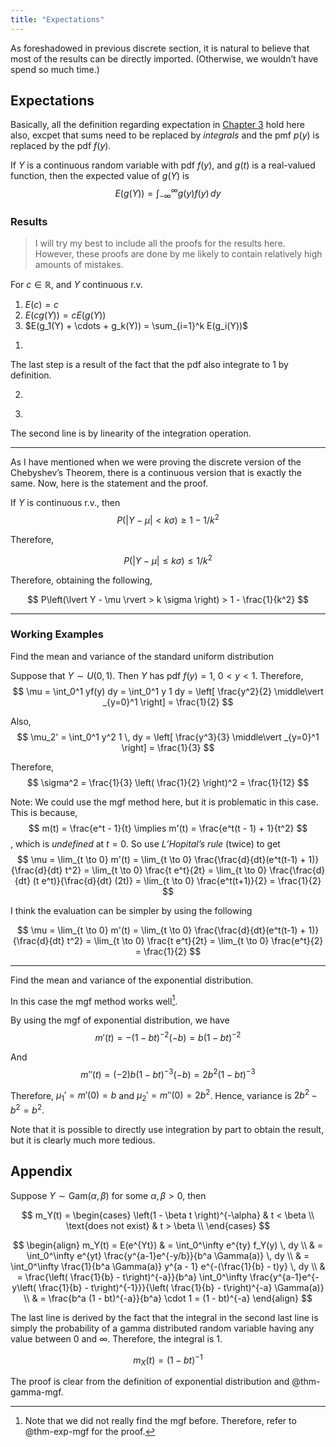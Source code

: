 ```yaml
---
title: "Expectations"
---
```


As foreshadowed in previous discrete section, it is natural to believe that most of the results can be directly imported. (Otherwise, we wouldn't have spend so much time.)

## Expectations

Basically, all the definition regarding expectation in [Chapter 3](../chapter-03/) hold here also, excpet that sums need to be replaced by _integrals_ and the pmf $p(y)$ is replaced by the pdf $f(y)$.

::: {#def-expectation-cont}

If $Y$ is a continuous random variable with pdf $f(y)$, and $g(t)$ is a real-valued function, then the expected value of $g(Y)$ is
$$
E(g(Y)) = \int_{-\infty}^{\infty} g(y) f(y) \, dy
$$

:::

### Results

> I will try my best to include all the proofs for the results here. However, these proofs are done by me likely to contain relatively high amounts of mistakes.

::: {#thm-three-prop name="Three Properties"}

For $c \in \mathbb{R}$, and $Y$ continuous r.v.

1. $E(c) = c$
2. $E(cg(Y)) = cE(g(Y))$
3. $E(g_1(Y) + \cdots + g_k(Y)) = \sum_{i=1}^k E(g_i(Y))$

:::

::: {.proof}
1.

\begin{align*}
E(c) &= \int_{-\infty}^\infty c f(y) \, dy \\
&= c \int_{-\infty}^\infty f(y) \, dy \\
&= c
\end{align*}

The last step is a result of the fact that the pdf also integrate to 1 by definition.

:::

::: {.proof}
2.

\begin{align*}
E(cg(Y)) &= \int_{-\infty}^\infty c g(y) f(y) \, dy \\
&= c \int_{-\infty}^\infty g(y)f(y) \, dy \\
&= c E(g(Y))
\end{align*}

:::

::: {.proof}
3.

\begin{align*}
E(\sum_{i=1}^k g_i(Y)) &= \int_{-\infty}^\infty \left( \sum_{i=1}^k g_i(y) f(y) \right) \, dy \\
&= \sum_{i = 1}^k \left( \int_{-\infty}^\infty g_i(y) f(y) \, dy \right) \\
& = \sum_{i=1}^k E(g_i(Y)) \\
\end{align*}

The second line is by linearity of the integration operation.

:::

---

As I have mentioned when we were proving the discrete version of the Chebyshev's Theorem, there is a continuous version that is exactly the same. Now, here is the statement and the proof.

::: {#thm-chebyshev-cont name="Continuous Version of Chebyshev's"}

If $Y$ is continuous r.v., then
$$
P(\lvert Y - \mu \rvert < k\sigma) \geq 1 - 1 / k^2
$$

:::

::: {.proof}

\begin{align*}
\sigma^2 & = \int_{-\infty}^\infty (Y - \mu)^2 f(y) \, dy \\
& = \int_{-\infty}^{k\sigma - \mu} (y - \mu)^2f(y) \, dy + \int_{k\sigma + \mu}^\infty (y - \mu)^2 f(y) \, dy \\
& = \int_{-\infty}^{k\sigma - \mu} (k\sigma)^2 f(y) \, dy + \int_{k\sigma + \mu}^\infty (k\sigma)^2 f(y) \, dy \\
& = (k\sigma)^2 \left( \int_{-\infty}^{k - \mu} f(y) \, dy + \int_{k + \mu}^\infty f(y) \, dy \right) \\
& = (k\sigma)^2 P(Y \leq k\sigma - \mu \cup Y \geq k\sigma + \mu) \\
& = (k\sigma)^2 P(\lvert Y - \mu \rvert \leq k\sigma)
\end{align*}

Therefore,

$$
P(\lvert Y - \mu \rvert \leq k\sigma) \leq 1 / k^2
$$

Therefore, obtaining the following,

$$
P\left(\lvert Y - \mu \rvert > k \sigma \right) > 1 - \frac{1}{k^2}
$$

:::

---

### Working Examples

::: {#exm-9}
Find the mean and variance of the standard uniform distribution

Suppose that $Y \sim U(0, 1)$. Then $Y$ has pdf $f(y) = 1$, $0 < y < 1$. Therefore,
$$
\mu = \int_0^1 yf(y) dy = \int_0^1 y 1 dy = \left[ \frac{y^2}{2} \middle\vert _{y=0}^1 \right] = \frac{1}{2}
$$

Also, 
$$
\mu_2' = \int_0^1 y^2 1 \, dy = \left[ \frac{y^3}{3} \middle\vert _{y=0}^1 \right] = \frac{1}{3}
$$

Therefore,
$$
\sigma^2 = \frac{1}{3} \left( \frac{1}{2} \right)^2 = \frac{1}{12}
$$

Note: We could use the mgf method here, but it is problematic in this case. This is because,
$$
m(t) = \frac{e^t - 1}{t} \implies m'(t) = \frac{e^t(t - 1) + 1}{t^2}
$$
, which is _undefined_ at $t = 0$. So use _L'Hopital's rule_ (twice) to get
$$
\mu = \lim_{t \to 0} m'(t) = \lim_{t \to 0} \frac{\frac{d}{dt}(e^t(t-1) + 1)}{\frac{d}{dt} t^2} = \lim_{t \to 0} \frac{t e^t}{2t} = \lim_{t \to 0} \frac{\frac{d}{dt} (t e^t)}{\frac{d}{dt} (2t)} = \lim_{t \to 0} \frac{e^t(t+1)}{2} = \frac{1}{2}
$$

::: {.callout-tip title="Note" collapse="true"}

I think the evaluation can be simpler by using the following

$$
\mu = \lim_{t \to 0} m'(t) = \lim_{t \to 0} \frac{\frac{d}{dt}(e^t(t-1) + 1)}{\frac{d}{dt} t^2} = \lim_{t \to 0} \frac{t e^t}{2t} = \lim_{t \to 0} \frac{e^t}{2} = \frac{1}{2}
$$

:::

:::

---

::: {#exm-10}
Find the mean and variance of the exponential distribution.

In this case the mgf method works well[^exp-mgf].

By using the mgf of exponential distribution, we have
$$
m'(t) = - (1 - bt)^{-2} (-b) = b(1 - bt)^{-2}
$$

And
$$
m''(t) = (-2) b(1-bt)^{-3} (-b) = 2b^2(1- bt)^{-3}
$$

Therefore, $\mu_1' = m'(0) = b$ and $\mu_2' = m''(0) = 2b^2$. Hence, variance is $2b^2 - b^2 = b^2$.

:::

::: {.callout-warning title="Alternative Methods"}

Note that it is possible to directly use integration by part to obtain the result, but it is clearly much more tedious.

:::

[^exp-mgf]: Note that we did not really find the mgf before. Therefore, refer to @thm-exp-mgf for the proof.

## Appendix

::: {#thm-gamma-mgf name="mgf of Gamma Distribution"}

Suppose $Y \sim \text{Gam}(\alpha, \beta)$ for some $\alpha, \beta > 0$, then

$$
m_Y(t) = \begin{cases}
\left(1 - \beta t \right)^{-\alpha} & t < \beta \\
\text{does not exist} & t > \beta \\
\end{cases}
$$

:::

::: {.proof}

$$
\begin{align}
m_Y(t) = E(e^{Yt}) & = \int_0^\infty e^{ty} f_Y(y) \, dy \\
& = \int_0^\infty e^{yt} \frac{y^{a-1}e^{-y/b}}{b^a \Gamma(a)} \, dy \\
& = \int_0^\infty \frac{1}{b^a \Gamma(a)} y^{a - 1} e^{-(\frac{1}{b} - t)y} \, dy \\
& = \frac{\left( \frac{1}{b} - t\right)^{-a}}{b^a} \int_0^\infty \frac{y^{a-1}e^{-y\left( \frac{1}{b} - t\right)^{-1}}}{\left( \frac{1}{b} - t\right)^{-a} \Gamma(a)} \\
& = \frac{b^a (1 - bt)^{-a}}{b^a} \cdot 1 = (1 - bt)^{-a}
\end{align}
$$

The last line is derived by the fact that the integral in the second last line is simply the probability of a gamma distributed random variable having any value between $0$ and $\infty$. Therefore, the integral is $1$.

:::



::: {#thm-exp-mgf name="mgf of Exponential Distribution"}

$$
m_X(t) = (1 - bt)^{-1}
$$

:::

::: {.proof}

The proof is clear from the definition of exponential distribution and @thm-gamma-mgf.

:::
